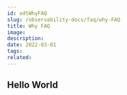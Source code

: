 ---
id: odtWhyFAQ
slug: /observability-docs/faq/why-FAQ
title: Why FAQ
image:
description:
date: 2022-03-01
tags:
related:
---

## Hello World
